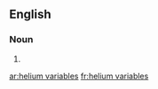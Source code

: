 ==English==

===Noun===
{{head|en|plural|head=[[helium]] [[variables]]}}

# {{plural of|helium variable|lang=en}}

[[ar:helium variables]]
[[fr:helium variables]]